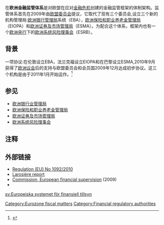 在'''欧洲金融监管体系'''是对欧盟在应对[[2007年至2010年金融危机|金融危机]]创建的金融监管框架的体制架构。监管体系首先在2009年由[[欧盟委员会|欧盟委员会]]提议，它取代了现有三个委员会,设立三个新的机构管理局:[[欧洲银行管理局|欧洲银行管理局]]系统（EBA），[[欧洲保险和职业养老金管理局|欧洲保险和职业养老金管理局]]（EIOPA）和[[欧洲证券及市场管理局|欧洲证券及市场管理局]]（ESMA）。为配合这个体系，框架内也有一个[[欧洲央行|欧洲央行]]下的[[欧洲系统风险理事会|欧洲系统风险理事会]]（ESRB）。 

== 背景 ==
一项协议:在伦敦设立EBA，法兰克福设立EIOPA和在巴黎设立ESMA,2010年9月获得了[[欧洲议会|欧洲议会]]后的支持与欧盟委员会和会员国2009年12月达成初步协议。这三个机构是由于2011年1月开始运作。<ref>{{Cite web |url=http://euobserver.com/?aid=30866 |title="Europe seals deal on financial supervision" euobserver.com, 22 September 2010 |accessdate=2011-05-01 |archive-date=2011-05-01 |archive-url=https://web.archive.org/web/20110501044432/http://euobserver.com/?aid=30866 |dead-url=no }}</ref>

== 参见 ==
* [[欧洲银行业管理局|欧洲银行业管理局]] 
* [[欧洲保险和职业养老金管理局|欧洲保险和职业养老金管理局]] 
* [[欧洲证券及市场管理局|欧洲证券及市场管理局]] 
* [[欧洲系统风险理事会|欧洲系统风险理事会]] 

== 注释 ==
{{refs|2}}
== 外部链接 ==

* [http://eur-lex.europa.eu/LexUriServ/LexUriServ.do?uri=OJ:L:2010:331:0001:0011:EN:PDF Regulation (EU) No 1092/2010] {{Wayback|url=http://eur-lex.europa.eu/LexUriServ/LexUriServ.do?uri=OJ:L:2010:331:0001:0011:EN:PDF |date=20110720161320 }}
* [http://ec.europa.eu/internal_market/finances/docs/de_larosiere_report_en.pdf Larosière report] {{Wayback|url=http://ec.europa.eu/internal_market/finances/docs/de_larosiere_report_en.pdf |date=20180305171835 }}
*[http://ec.europa.eu/internal_market/finances/docs/committees/supervision/communication_may2009/C-2009_715_en.pdf Commission, European financial supervision] {{Wayback|url=http://ec.europa.eu/internal_market/finances/docs/committees/supervision/communication_may2009/C-2009_715_en.pdf |date=20110128131300 }} (2009)
*{{cite web| url         = http://ec.europa.eu/internal_market/finances/docs/committees/supervision/20090923/com2009_501_en.pdf| title         = Proposal for ... establishing a European Banking Authority| date         = 2009-09-23| publisher         = European Commission| format         = pdf| accessdate         = 2011-01-15| archive-date         = 2011-01-28| archive-url         = https://web.archive.org/web/20110128111208/http://ec.europa.eu/internal_market/finances/docs/committees/supervision/20090923/com2009_501_en.pdf| dead-url         = no}}


{{European Union topics}}
{{EU-stub}}

[[Category:Eurozone_fiscal_matters|Category:Eurozone fiscal matters]]
[[Category:Financial_regulatory_authorities|Category:Financial regulatory authorities]]

[[sv:Europeiska_systemet_för_finansiell_tillsyn|sv:Europeiska systemet för finansiell tillsyn]]